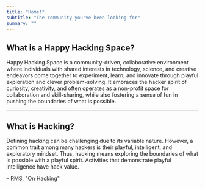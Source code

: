 ```yaml
---
title: "Home!"
subtitle: "The community you've been looking for"
summary: ""
---
```


## What is a Happy Hacking Space?

Happy Hacking Space is a community-driven, collaborative environment where individuals with shared interests in technology, science, and creative endeavors come together to experiment, learn, and innovate through playful exploration and clever problem-solving. It embraces the hacker spirit of curiosity, creativity, and often operates as a non-profit space for collaboration and skill-sharing, while also fostering a sense of fun in pushing the boundaries of what is possible.

---

## What is Hacking?

Defining hacking can be challenging due to its variable nature. However, a common trait among many hackers is their playful, intelligent, and exploratory mindset. Thus, hacking means exploring the boundaries of what is possible with a playful spirit. Activities that demonstrate playful intelligence have hack value.

– RMS, "On Hacking"
